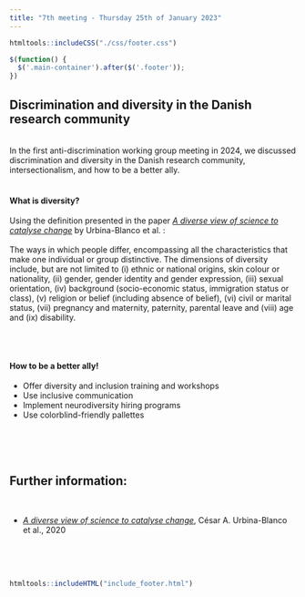 ```yaml
---
title: "7th meeting - Thursday 25th of January 2023"
---
```


```r
htmltools::includeCSS("./css/footer.css")
```

```js
$(function() {
  $('.main-container').after($('.footer'));
})
```

## Discrimination and diversity in the Danish research community
<br>
In the first anti-discrimination working group meeting in 2024, we discussed discrimination and diversity in the Danish research community, intersectionalism, and how to be a better ally.
<br><br>

#### What is diversity?

Using the definition presented in the paper <a href="https://doi.org/10.1038/s41557-020-0529-x" target="_blank" rel="noopener noreferrer" title="A diverse view of science to catalyse change">_A diverse view of science to catalyse change_</a> by Urbina-Blanco et al. : 
<br><br>
The ways in which people differ, encompassing all the characteristics that make one individual or group distinctive. The dimensions of diversity include, but are not limited to 
(i) ethnic or national origins, skin colour or nationality, 
(ii) gender, gender identity and gender expression, 
(iii) sexual orientation, 
(iv) background (socio-economic status, immigration status or class), 
(v) religion or belief (including absence of belief), 
(vi) civil or marital status, 
(vii) pregnancy and maternity, paternity, parental leave and 
(viii) age and 
(ix) disability.

<br><br>


#### How to be a better ally!

* Offer diversity and inclusion training and workshops
* Use inclusive communication
* Implement neurodiversity hiring programs
* Use colorblind-friendly pallettes

<br><br><br>

## Further information:
<br>

* <a href="https://doi.org/10.1038/s41557-020-0529-x" target="_blank" rel="noopener noreferrer" title="A diverse view of science to catalyse change">_A diverse view of science to catalyse change_</a>, César A. Urbina-Blanco et al., 2020

<br><br><br>

```r
htmltools::includeHTML("include_footer.html")
```